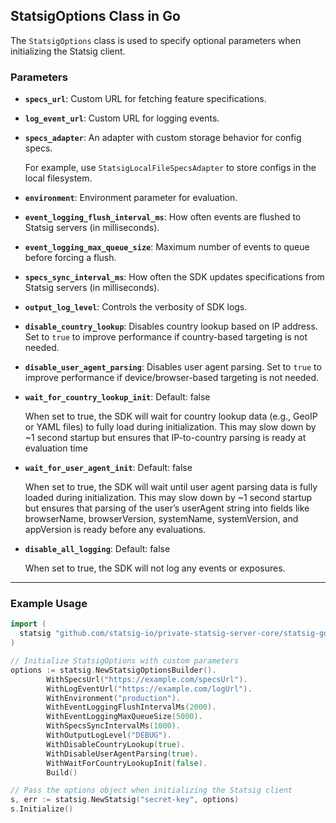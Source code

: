 ## StatsigOptions Class in Go

The `StatsigOptions` class is used to specify optional parameters when initializing the Statsig client.

### Parameters

- **`specs_url`**: 
  Custom URL for fetching feature specifications.

- **`log_event_url`**:
  Custom URL for logging events.

- **`specs_adapter`**: 
  An adapter with custom storage behavior for config specs. 
  
  For example, use `StatsigLocalFileSpecsAdapter` to store configs in the local filesystem.

- **`environment`**: 
  Environment parameter for evaluation.

- **`event_logging_flush_interval_ms`**: 
  How often events are flushed to Statsig servers (in milliseconds).

- **`event_logging_max_queue_size`**:
  Maximum number of events to queue before forcing a flush.

- **`specs_sync_interval_ms`**:
  How often the SDK updates specifications from Statsig servers (in milliseconds).

- **`output_log_level`**: 
  Controls the verbosity of SDK logs.

- **`disable_country_lookup`**: 
  Disables country lookup based on IP address. Set to `true` to improve performance if country-based targeting is not needed.

- **`disable_user_agent_parsing`**: 
  Disables user agent parsing. Set to `true` to improve performance if device/browser-based targeting is not needed.

- **`wait_for_country_lookup_init`**: 
  Default: false

  When set to true, the SDK will wait for country lookup data (e.g., GeoIP or YAML files) to fully load during initialization. This may slow down by ~1 second startup but ensures that IP-to-country parsing is ready at evaluation time

- **`wait_for_user_agent_init`**: 
  Default: false

  When set to true, the SDK will wait until user agent parsing data is fully loaded during initialization. This may slow down by ~1 second startup but ensures that parsing of the user’s userAgent string into fields like browserName, browserVersion, systemName, systemVersion, and appVersion is ready before any evaluations.

- **`disable_all_logging`**: 
  Default: false

  When set to true, the SDK will not log any events or exposures.


---

### Example Usage

```go
import (
  statsig "github.com/statsig-io/private-statsig-server-core/statsig-go"
)

// Initialize StatsigOptions with custom parameters
options := statsig.NewStatsigOptionsBuilder().
		WithSpecsUrl("https://example.com/specsUrl").
		WithLogEventUrl("https://example.com/logUrl").
		WithEnvironment("production").
		WithEventLoggingFlushIntervalMs(2000).
		WithEventLoggingMaxQueueSize(5000).
		WithSpecsSyncIntervalMs(1000).
		WithOutputLogLevel("DEBUG").
		WithDisableCountryLookup(true).
		WithDisableUserAgentParsing(true).
		WithWaitForCountryLookupInit(false).
		Build()

// Pass the options object when initializing the Statsig client
s, err := statsig.NewStatsig("secret-key", options)
s.Initialize()
```
